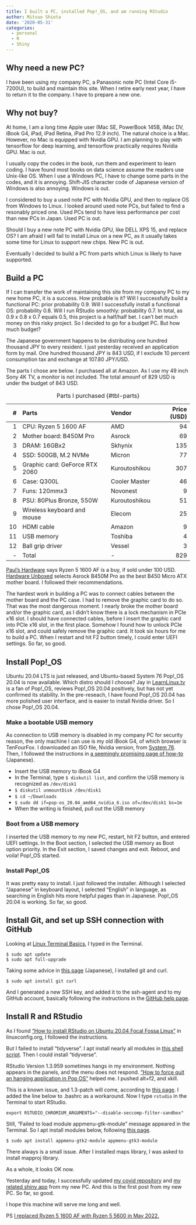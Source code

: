 ```yaml
---
title: I built a PC, installed Pop!_OS, and am running RStudio
author: Mitsuo Shiota
date: '2020-05-31'
categories:
  - personal
  - R
  - Shiny
---
```


## Why need a new PC?

I have been using my company PC, a Panasonic note PC (Intel Core i5-7200U), to build and maintain this site. When I retire early next year, I have to return it to the company. I have to prepare a new one.

## Why not buy?

At home, I am a long time Apple user (Mac SE, PowerBook 145B, iMac DV, iBook G4, iPad, iPad Retina, iPad Pro 12.9 inch). The natural choice is a Mac. However, no Mac is equipped with Nvidia GPU. I am planning to play with tensorflow for deep learning, and tensorflow practically requires Nvidia GPU. Mac is out.

I usually copy the codes in the book, run them and experiment to learn coding. I have found most books on data science assume the readers use Unix-like OS. When I use a Windows PC, I have to change some parts in the codes, and it is annoying. Shift-JIS character code of Japanese version of Windows is also annoying. Windows is out.

I considered to buy a used note PC with Nvidia GPU, and then to replace OS from Windows to Linux. I looked around used note PCs, but failed to find a resonably priced one. Used PCs tend to have less performance per cost than new PCs in Japan. Used PC is out.

Should I buy a new note PC with Nvidia GPU, like DELL XPS 15, and replace OS? I am afraid I will fail to install Linux on a new PC, as it usually takes some time for Linux to support new chips. New PC is out.

Eventually I decided to build a PC from parts which Linux is likely to have supported.

## Build a PC

If I can transfer the work of maintaining this site from my company PC to my new home PC, it is a success. How probable is it? Will I successfully build a functional PC: prior probability 0.9. Will I successfully install a functional OS: probability 0.8. Will I run RStudio smoothly: probability 0.7. In total, as 0.9 x 0.8 x 0.7 equals 0.5, this project is a half/half bet. I can't bet much money on this risky project. So I decided to go for a budget PC. But how much budget?

The Japanese government happens to be distributing one hundred thousand JPY to every resident. I just yesterday received an application form by mail. One hundred thousand JPY is 843 USD, if I exclude 10 percent consumption tax and exchange at 107.80 JPY/USD.

The parts I chose are below. I purchased all at Amazon. As I use my 49 inch Sony 4K TV, a monitor is not included. The total amounf of 829 USD is under the budget of 843 USD.

|#|Parts|Vendor|Price (USD)|
| ---: | :--- | :--- | ---: |
|1|CPU: Ryzen 5 1600 AF|AMD|94|
|2|Mother board: B450M Pro|Asrock|69|
|3|DRAM: 16GBx2|Skhynix|135|
|4|SSD: 500GB, M.2 NVMe|Micron|77|
|5|Graphic card: GeForce RTX 2060|Kuroutoshikou|307|
|6|Case: Q300L|Cooler Master|46|
|7|Funs: 120mmx3|Novonest|9|
|8|PSU: 80Plus Bronze, 550W|Kuroutoshikou|51|
|9|Wireless keyboard and mouse|Elecom|25|
|10|HDMI cable|Amazon|9|
|11|USB memory|Toshiba|4|
|12|Ball grip driver|Vessel|3|
|-|Total|-|829|

: Parts I purchased {#tbl-parts}

[Paul's Hardware](https://www.youtube.com/channel/UCvWWf-LYjaujE50iYai8WgQ) says Ryzen 5 1600 AF is a buy, if sold under 100 USD. [Hardware Unboxed](https://www.youtube.com/channel/UCI8iQa1hv7oV_Z8D35vVuSg) selects Asrock B450M Pro as the best B450 Micro ATX mother board. I followed their recommendations.

The hardest work in building a PC was to connect cables between the mother board and the PC case. I had to remove the graphic card to do so. That was the most dangerous moment. I nearly broke the mother board and/or the graphic card, as I didn't know there is a lock mechanism in PCIe x16 slot. I should have connected cables, before I insert the graphic card into PCIe x16 slot, in the first place. Somehow I found how to unlock PCIe x16 slot, and could safely remove the graphic card. It took six hours for me to build a PC. When I restart and hit F2 button timely, I could enter UEFI settings. So far, so good.

## Install Pop!_OS

Ubuntu 20.04 LTS is just released, and Ubuntu-based System 76 Pop!_OS 20.04 is now available. Which distro should I choose? Jay in [LearnLinux.tv](https://www.learnlinux.tv/) is a fan of Pop!_OS, reviews Pop!_OS 20.04 positively, but has not yet confirmed its stability. In the pre-reseach, I have found Pop!_OS 20.04 has more polished user interface, and is easier to install Nvidia driver. So I chose Pop!_OS 20.04.

### Make a bootable USB memory

As connection to USB memory is disabled in my company PC for security reason, the only machine I can use is my old iBook G4, of which browser is TenFourFox. I downloaded an ISO file, Nvidia version, from [System 76](https://pop.system76.com/). Then, I followed the instructions in [a seemingly promising page of how-to](https://genjiapp.com/blog/2014/10/13/booting-and-installing-lubuntu-14.04-from-usb-flash-drive-on-ibook-g4.html) (Japanese).

- Insert the USB memory to iBook G4
- In the Terminal, type `$ diskutil list`, and confirm the USB memory is recognized as `/dev/disk1`
- `$ diskutil unmountDisk /dev/disk1`
- `$ cd ~/Downloads`
- `$ sudo dd if=pop-os_20.04_amd64_nvidia_6.iso of=/dev/disk1 bs=1m`
- When the writing is finished, pull out the USB memory

### Boot from a USB memory

I inserted the USB memory to my new PC, restart, hit F2 button, and entered UEFI settings. In the Boot section, I selected the USB memory as Boot option priority. In the Exit section, I saved changes and exit. Reboot, and voila! Pop!_OS started.

### Install Pop!_OS

It was pretty easy to install. I just followed the installer. Although I selected "Japanese" in keyboard layout, I selected "English" in language, as searching in English hits more helpful pages than in Japanese. Pop!_OS 20.04 is working. So far, so good.

## Install Git, and set up SSH connection with GitHub

Looking at [Linux Terminal Basics](https://support.system76.com/articles/terminal-basics/), I typed in the Terminal.

```
$ sudo apt update
$ sudo apt full-upgrade
```

Taking some advice in [this page](https://qiita.com/kenji-miyake/items/06b8c3807bef0ba5c451) (Japanese), I installed git and curl.

```
$ sudo apt install git curl
```

And I generated a new SSH key, and added it to the ssh-agent and to my GitHub account, basically following the instructions in the [GitHub help page](https://help.github.com/en/github/authenticating-to-github/generating-a-new-ssh-key-and-adding-it-to-the-ssh-agent#adding-your-ssh-key-to-the-ssh-agent).

## Install R and RStudio

As I found ["How to install RStudio on Ubuntu 20.04 Focal Fossa Linux "](https://linuxconfig.org/how-to-install-rstudio-on-ubuntu-20-04-focal-fossa-linux) in linuxconfig.org, I followed the instructions.

But I failed to install "tidyverse". I apt install nearly all modules in [this shell script](https://gist.github.com/luispuerto/a247301bc4337cccb04d9e4abd24fba8). Then I could install "tidyverse". 

RStudio Version 1.3.959 sometimes hangs in my environment. Nothing appears in the panels, and the menu does not respond. ["How to force quit an hanging application in Pop OS"](https://www.reddit.com/r/pop_os/comments/adhqs4/how_to_force_quit_an_hanging_application_in_pop_os/) helped me. I pushed alt+f2, and xkill.

This is a known issue, and 1.3-patch will come, according to [this page](https://github.com/rstudio/rstudio/issues/6782). I added the line below to .bashrc as a workaround. Now I type `rstudio` in the Terminal to start RStudio.

```
export RSTUDIO_CHROMIUM_ARGUMENTS="--disable-seccomp-filter-sandbox"
```

Still, "Failed to load module appmenu-gtk-module" message appeared in the Terminal. So I apt install modules below, following [this page](https://askubuntu.com/questions/1074926/failed-to-load-module-appmenu-gtk-module-canberra-gtk-module).

```
$ sudo apt install appmenu-gtk2-module appmenu-gtk3-module
```

There always is a small issue. After I installed maps library, I was asked to install mapproj library.

As a whole, it looks OK now. 

Yesterday and today, I successfully updated [my covid repository](https://github.com/mitsuoxv/covid) and [my related shiny app](https://mitsuoxv.shinyapps.io/covid/) from my new PC. And this is the first post from my new PC. So far, so good.

I hope this machine will serve me long and well.

PS
[I replaced Ryzen 5 1600 AF with Ryzen 5 5600 in May 2022.](https://mitsuoxv.rbind.io/2022/05/15/i-updated-bios-and-installed-a-new-cpu-in-my-pc/)
